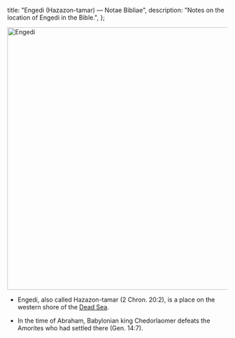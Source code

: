   title: "Engedi (Hazazon-tamar) — Notae Bibliae",
  description: "Notes on the location of Engedi in the Bible.",
};

<Initial text="Engedi (Hazazon-tamar)"/>

<Image
  className="sepia rounded"
  src="/places/engedi.jpg"
  alt="Engedi"
  width="600"
  height="600"
/>

- Engedi, also called Hazazon-tamar (2 Chron. 20:2), is a place on the western shore of the [Dead Sea](/places/old-testament/genesis/dead-sea).

- In the time of Abraham, Babylonian king Chedorlaomer defeats the Amorites who had settled there (Gen. 14:7).
